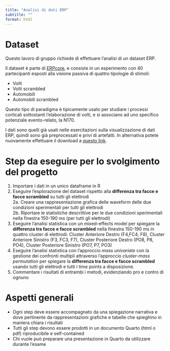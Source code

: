 ---
title: "Analisi di dati ERP"
subtitle: ""
format: html
---

# Dataset

Questo lavoro di gruppo richiede di effettuare l'analisi di un dataset ERP.

Il dataset è parte di [ERPcore](https://erpinfo.org/erp-core), e consiste in un esperimento con 40 partecipanti esposti alla visione passiva di quattro tipologie di stimoli:\

- Volti
- Volti scrambled
- Automobili
- Automobili scrambled

Questo tipo di paradigma è tipicamente usato per studiare i processi corticali sottostanti l'elaborazione di volti, e si associano ad uno specifico potenziale evento-relato, la N170.

I dati sono quelli già usati nelle esercitazioni sulla visualizzazione di dati ERP, quindi sono già preprocessati e privi di artefatti. In alternativa potete nuovamente effettuare il download a [questo link](https://drive.google.com/file/d/14CIu2VmW1gJkRbexYdy5wH4n1WoAVCTy/view?usp=sharing).

# Step da eseguire per lo svolgimento del progetto

1. Importare i dati in un unico dataframe in R
2. Eseguire l'esplorazione del dataset rispetto alla **differenza tra facce e facce scrambled** su tutti gli elettrodi\
2a. Creare una rappresentazione grafica delle waveform delle due condizioni sperimentali per tutti gli elettrodi\
2b. Riportare le statistiche descrittive per le due condizioni sperimentali nella finestra 150-190 ms (per tutti gli elettrodi)
3. Eseguire l'analisi statistica con un mixed-effects model per spiegare la **differenza tra facce e facce scrambled** nella finestra 150-190 ms in quattro cluster di elettrodi: Cluster Anteriore Destro (F4,FC4, F8), Cluster Anteriore Sinistro (F3, FC3, F7), Cluster Posteriore Destro (PO8, P8, PO4), Cluster Posteriore Sinistro (PO7, P7, PO3)
4. Eseguire l'analisi statistica con l'approccio _mass univariate_ con la gestione dei confronti multipli attraverso l'approccio _cluster-mass permutation_ per spiegare la **differenza tra facce e facce scrambled** usando tutti gli elettrodi e tutti i time points a disposizione.
5. Commentare i risultati di entrambi i metodi, evidenziando pro e contro di ognuno

# Aspetti generali

- Ogni step deve essere accompagnato da una spiegazione narrativa e dove pertinente da rappresentazioni grafiche e tabelle che spieghino in maniera chiara i risultati
- Tutti gli step devono essere prodotti in un documento Quarto (html o pdf) riproducibile e self-contained
- Chi vuole può preparare una presentazione in Quarto da utilizzare durante l'esame
